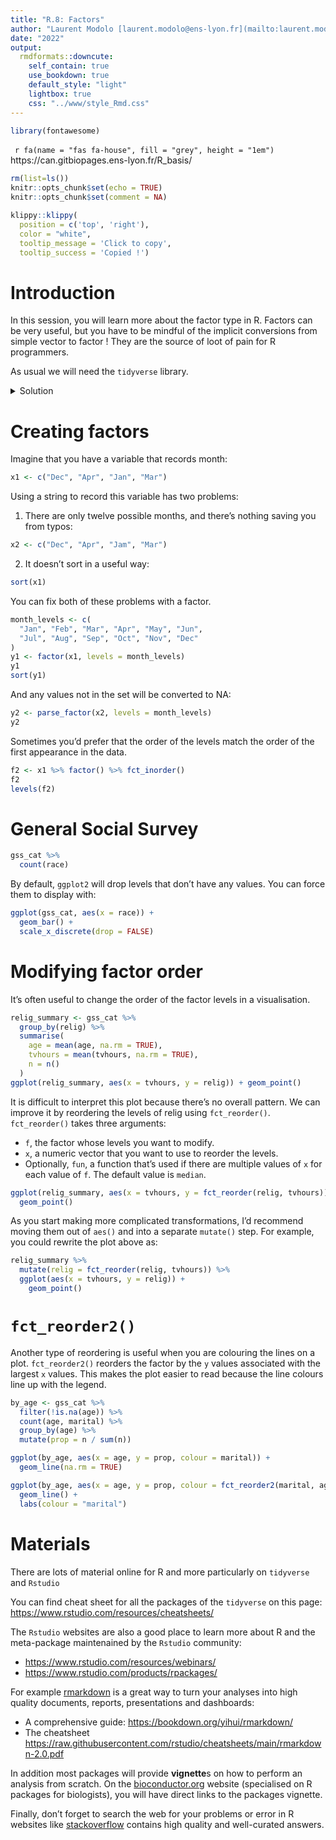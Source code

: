 ```yaml
---
title: "R.8: Factors"
author: "Laurent Modolo [laurent.modolo@ens-lyon.fr](mailto:laurent.modolo@ens-lyon.fr)"
date: "2022"
output:
  rmdformats::downcute:
    self_contain: true
    use_bookdown: true
    default_style: "light"
    lightbox: true
    css: "../www/style_Rmd.css"
---
```


```r
library(fontawesome)
``` 

&ensp;`r fa(name = "fas fa-house", fill = "grey", height = "1em")` &ensp;https://can.gitbiopages.ens-lyon.fr/R_basis/


```r
rm(list=ls())
knitr::opts_chunk$set(echo = TRUE)
knitr::opts_chunk$set(comment = NA)
```
```r
klippy::klippy(
  position = c('top', 'right'),
  color = "white",
  tooltip_message = 'Click to copy',
  tooltip_success = 'Copied !')
```

# Introduction

In this session, you will learn more about the factor type in R.
Factors can be very useful, but you have to be mindful of the implicit conversions from simple vector to factor !
They are the source of loot of pain for R programmers.

<div class="pencadre">
As usual we will need the `tidyverse` library.
</div>

<details><summary>Solution</summary>
<p>
```r
library(tidyverse)
```
</p>
</details>

# Creating factors

Imagine that you have a variable that records month:

```r
x1 <- c("Dec", "Apr", "Jan", "Mar")
```

Using a string to record this variable has two problems:

1. There are only twelve possible months, and there’s nothing saving you from typos:

```r
x2 <- c("Dec", "Apr", "Jam", "Mar")
```

2. It doesn’t sort in a useful way:

```r
sort(x1)
```

You can fix both of these problems with a factor.

```r
month_levels <- c(
  "Jan", "Feb", "Mar", "Apr", "May", "Jun", 
  "Jul", "Aug", "Sep", "Oct", "Nov", "Dec"
)
y1 <- factor(x1, levels = month_levels)
y1
sort(y1)
```

And any values not in the set will be converted to NA:

```r
y2 <- parse_factor(x2, levels = month_levels)
y2
```

Sometimes you’d prefer that the order of the levels match the order of the first appearance in the data.

```r
f2 <- x1 %>% factor() %>% fct_inorder()
f2
levels(f2)
```

# General Social Survey

```r
gss_cat %>%
  count(race)
```

By default, `ggplot2` will drop levels that don’t have any values. You can force them to display with:

```r
ggplot(gss_cat, aes(x = race)) +
  geom_bar() +
  scale_x_discrete(drop = FALSE)
```

# Modifying factor order

It’s often useful to change the order of the factor levels in a visualisation.

```r
relig_summary <- gss_cat %>%
  group_by(relig) %>%
  summarise(
    age = mean(age, na.rm = TRUE),
    tvhours = mean(tvhours, na.rm = TRUE),
    n = n()
  )
ggplot(relig_summary, aes(x = tvhours, y = relig)) + geom_point()
```

It is difficult to interpret this plot because there’s no overall pattern. We can improve it by reordering the levels of relig using `fct_reorder()`. `fct_reorder()` takes three arguments:

- `f`, the factor whose levels you want to modify.
- `x`, a numeric vector that you want to use to reorder the levels.
- Optionally, `fun`, a function that’s used if there are multiple values of `x` for each value of `f`. The default value is `median`.

```r
ggplot(relig_summary, aes(x = tvhours, y = fct_reorder(relig, tvhours))) +
  geom_point()
```

As you start making more complicated transformations, I’d recommend moving them out of `aes()` and into a separate `mutate()` step. For example, you could rewrite the plot above as:

```r
relig_summary %>%
  mutate(relig = fct_reorder(relig, tvhours)) %>%
  ggplot(aes(x = tvhours, y = relig)) +
    geom_point()
```

# `fct_reorder2()`

Another type of reordering is useful when you are colouring the lines on a plot. `fct_reorder2()` reorders the factor by the `y` values associated with the largest `x` values. This makes the plot easier to read because the line colours line up with the legend.

```r
by_age <- gss_cat %>%
  filter(!is.na(age)) %>%
  count(age, marital) %>%
  group_by(age) %>%
  mutate(prop = n / sum(n))
```

```r
ggplot(by_age, aes(x = age, y = prop, colour = marital)) +
  geom_line(na.rm = TRUE)
```

```r
ggplot(by_age, aes(x = age, y = prop, colour = fct_reorder2(marital, age, prop))) +
  geom_line() +
  labs(colour = "marital")
```

# Materials

There are lots of material online for R and more particularly on `tidyverse` and `Rstudio`

You can find cheat sheet for all the packages of the `tidyverse` on this page:
[https://www.rstudio.com/resources/cheatsheets/](https://www.rstudio.com/resources/cheatsheets/)

The `Rstudio` websites are also a good place to learn more about R and the meta-package maintenained by the `Rstudio` community:

- [https://www.rstudio.com/resources/webinars/](https://www.rstudio.com/resources/webinars/)
- [https://www.rstudio.com/products/rpackages/](https://www.rstudio.com/products/rpackages/)

For example [rmarkdown](https://rmarkdown.rstudio.com/) is a great way to turn your analyses into high quality documents, reports, presentations and dashboards:

 - A comprehensive guide: [https://bookdown.org/yihui/rmarkdown/](https://bookdown.org/yihui/rmarkdown/)
 - The cheatsheet [https://raw.githubusercontent.com/rstudio/cheatsheets/main/rmarkdown-2.0.pdf](https://raw.githubusercontent.com/rstudio/cheatsheets/main/rmarkdown-2.0.pdf)

In addition most packages will provide **vignette**s on how to perform an analysis from scratch. On the [bioconductor.org](http://www.bioconductor.org/packages/release/bioc/html/DESeq2.html) website (specialised on R packages for biologists), you will have direct links to the packages vignette.

Finally, don't forget to search the web for your problems or error in R websites like [stackoverflow](https://stackoverflow.com/) contains high quality and well-curated answers.